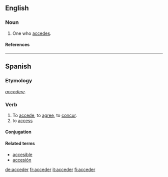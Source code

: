 {{see|accéder}}
==English==

===Noun===
{{en-noun}}

# One who [[accede]]s.

====References====
{{R:Webster 1913}}

----

==Spanish==

===Etymology===
{{L.|es}} ''[[accedere]]''.

===Verb===
{{es-verb-er|acced}}

# To [[accede]], to [[agree]], to [[concur]].
# to [[access]]

====Conjugation====
{{es-conj-er|acced}}

====Related terms====
* [[accesible]]
* [[accesión]]

[[de:acceder]]
[[fr:acceder]]
[[it:acceder]]
[[fi:acceder]]